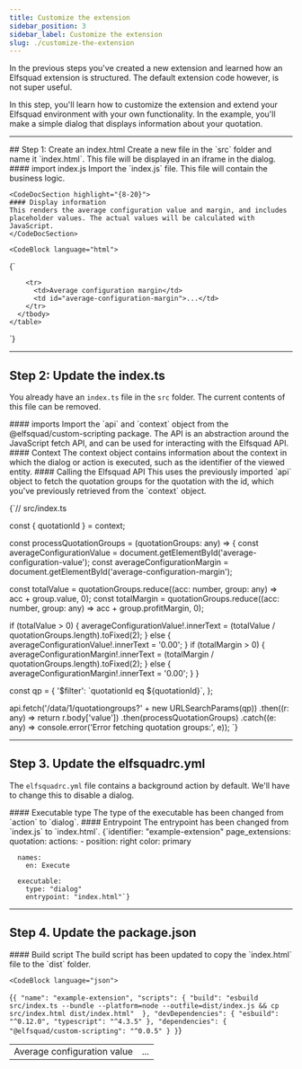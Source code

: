 ```yaml
---
title: Customize the extension
sidebar_position: 3
sidebar_label: Customize the extension
slug: ./customize-the-extension
---
```



In the previous steps you've created a new extension and learned how 
an Elfsquad extension is structured. The default extension code however,
is not super useful.

In this step, you'll learn how to customize the extension and extend your
Elfsquad environment with your own functionality. In the example, you'll make 
a simple dialog that displays information about your quotation.

<hr />
## Step 1: Create an index.html
Create a new file in the `src` folder and name it `index.html`. This file 
will be displayed in an iframe in the dialog.

<CodeDoc>
    <CodeDocSection highlight="{4-4}">
    #### import index.js
    Import the `index.js` file. This file will contain the business logic.
    </CodeDocSection>

    <CodeDocSection highlight="{8-20}">
    #### Display information
    This renders the average configuration value and margin, and includes
    placeholder values. The actual values will be calculated with JavaScript.
    </CodeDocSection>

    <CodeBlock language="html">
{`<!-- src/index.html -->
<html>
  <head>
    <script src="index.js"></script>
  </head>

  <body>
    <table>
      <tbody id="table-body">
        <tr>
          <td>Average configuration value</td>
          <td id="average-configuration-value">...</td>
        </tr>

        <tr>
          <td>Average configuration margin</td>
          <td id="average-configuration-margin">...</td>
        </tr>
      </tbody>
    </table>
  </body>
</html>
`}
    </CodeBlock>
</CodeDoc>

<hr />

## Step 2: Update the index.ts
You already have an `index.ts` file in the `src` folder. The current contents
of this file can be removed.

<CodeDoc>

  <CodeDocSection highlight="{2-2}">
  #### imports
  Import the `api` and `context` object from the @elfsquad/custom-scripting package.
  The API is an abstraction around the JavaScript fetch API, and can be used for interacting
  with the Elfsquad API.
  </CodeDocSection>

  <CodeDocSection highlight="{4-4}">
  #### Context
  The context object contains information about the context in which the dialog or action 
  is executed, such as the identifier of the viewed entity.
  </CodeDocSection>

  <CodeDocSection highlight="{25-32}">
  #### Calling the Elfsquad API
  This uses the previously imported `api` object to fetch the quotation groups for the quotation
  with the id, which you've previously retrieved from the `context` object.
  
  </CodeDocSection>

  <CodeBlock language="typescript">

{`// src/index.ts

const { quotationId } = context;

const processQuotationGroups = (quotationGroups: any) => {
  const averageConfigurationValue = document.getElementById('average-configuration-value');
  const averageConfigurationMargin = document.getElementById('average-configuration-margin');

  const totalValue = quotationGroups.reduce((acc: number, group: any) => acc + group.value, 0);
  const totalMargin = quotationGroups.reduce((acc: number, group: any) => acc + group.profitMargin, 0);

  if (totalValue > 0) {
    averageConfigurationValue!.innerText = (totalValue / quotationGroups.length).toFixed(2);
  } else {
    averageConfigurationValue!.innerText = '0.00';
  }
  if (totalMargin > 0) {
    averageConfigurationMargin!.innerText = (totalMargin / quotationGroups.length).toFixed(2);
  } else {
    averageConfigurationMargin!.innerText = '0.00';
  }
}

const qp = {
  '$filter': \`quotationId eq $\{quotationId\}\`,
};

api.fetch('/data/1/quotationgroups?' + new URLSearchParams(qp))
    .then((r: any) => return r.body['value'])
    .then(processQuotationGroups)
    .catch((e: any) => console.error('Error fetching quotation groups:', e));
`}
  </CodeBlock>
</CodeDoc>

<hr />

## Step 3. Update the elfsquadrc.yml
The `elfsquadrc.yml` file contains a background action by default. We'll have to change this
to disable a dialog.

<CodeDoc>

  <CodeDocSection highlight="{12-12}">
    #### Executable type
    The type of the executable has been changed from `action` to `dialog`.
  </CodeDocSection>

  <CodeDocSection highlight="{13-13}">
    #### Entrypoint
    The entrypoint has been changed from `index.js` to `index.html`.
  </CodeDocSection>

  <CodeBlock language="yml">
{`identifier: "example-extension"
page_extensions:
  quotation:
    actions:
    - position: right
      color: primary

      names:
        en: Execute

      executable: 
        type: "dialog"
        entrypoint: "index.html"`}
  </CodeBlock>
</CodeDoc>

<hr />

## Step 4. Update the package.json

<CodeDoc>
    <CodeDocSection highlight="{4-4}">
      #### Build script
      The build script has been updated to copy the `index.html` file to the `dist` folder.
    </CodeDocSection>
  
    <CodeBlock language="json">
  {`{
  "name": "example-extension",
  "scripts": {
    "build": "esbuild src/index.ts --bundle --platform=node --outfile=dist/index.js && cp src/index.html dist/index.html" 
  },
  "devDependencies": {
    "esbuild": "^0.12.0",
    "typescript": "^4.3.5"
  },
  "dependencies": {
    "@elfsquad/custom-scripting": "^0.0.5"
  }
}`}
    </CodeBlock>
</CodeDoc>

